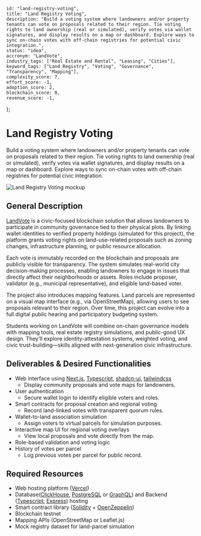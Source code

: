     id: "land-registry-voting",
    title: "Land Registry Voting",
    description: "Build a voting system where landowners and/or property tenants can vote on proposals related to their region. Tie voting rights to land ownership (real or simulated), verify votes via wallet signatures, and display results on a map or dashboard. Explore ways to sync on-chain votes with off-chain registries for potential civic integration.",
    status: "idea",
    accronym: "LandVote",
    industry_tags: ["Real Estate and Rental", "Leasing", "Cities"],
    keyword_tags: ["Land Registry", "Voting", "Governance", "Transparency", "Mapping"],
    complexity_score: 7,
    effort_score: -1,
    adoption_score: 2,
    blockchain_score: 8,
    revenue_score: -1,
};

# Land Registry Voting

Build a voting system where landowners and/or property tenants can vote on proposals related to their region. Tie voting rights to land ownership (real or simulated), verify votes via wallet signatures, and display results on a map or dashboard. Explore ways to sync on-chain votes with off-chain registries for potential civic integration.

![Land Registry Voting mockup](/images/project/land-registry-voting.jpg)

## General Description

[LandVote](https://landvote.monark.io) is a civic-focused blockchain solution that allows landowners to participate in community governance tied to their physical plots. By linking wallet identities to verified property holdings (simulated for this project), the platform grants voting rights on land-use-related proposals such as zoning changes, infrastructure planning, or public resource allocation.

Each vote is immutably recorded on the blockchain and proposals are publicly visible for transparency. The system simulates real-world city decision-making processes, enabling landowners to engage in issues that directly affect their neighborhoods or assets. Roles include proposer, validator (e.g., municipal representative), and eligible land-based voter.

The project also introduces mapping features. Land parcels are represented on a visual map interface (e.g., via OpenStreetMap), allowing users to see proposals relevant to their region. Over time, this project can evolve into a full digital public hearing and participatory budgeting system.

Students working on LandVote will combine on-chain governance models with mapping tools, real estate registry simulations, and public-good UX design. They'll explore identity-attestation systems, weighted voting, and civic trust-building—skills aligned with next-generation civic infrastructure.

## Deliverables & Desired Functionalities

- Web interface using [Next.js](https://nextjs.org/), [Typescript](https://www.typescriptlang.org/), [shadcn-ui](https://ui.shadcn.com/), [tailwindcss](https://tailwindcss.com/)
   - Display community proposals and vote maps for landowners.
- User authentication 
   - Secure wallet login to identify eligible voters and roles.
- Smart contracts for proposal creation and regional voting
   - Record land-linked votes with transparent quorum rules.
- Wallet-to-land association simulation
   - Assign voters to virtual parcels for simulation purposes.
- Interactive map UI for regional voting overlays
   - View local proposals and vote directly from the map.
- Role-based validation and voting logic
- History of votes per parcel
   - Log previous votes per parcel for public record.

## Required Resources

- Web hosting platform ([Vercel](https://www.vercel.com/))
- Database([ClickHouse](https://clickhouse.com/), [PostgreSQL](https://www.postgresql.org/) or [GraphQL](https://graphql.org/)) and Backend ([Typescript](https://www.typescriptlang.org/), [Express](https://expressjs.com/)) hosting
- Smart contract library ([Solidity](https://soliditylang.org/) + [OpenZeppelin](https://www.openzeppelin.com/))
- Blockchain testnet
- Mapping APIs (OpenStreetMap or Leaflet.js)
- Mock registry dataset for land-parcel simulation
